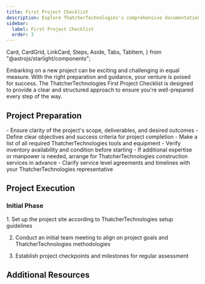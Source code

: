 ```yaml
---
title: First Project Checklist
description: Explore ThatcherTechnologies's comprehensive documentation for an in-depth look at our premium tools and construction services. 
sidebar:
  label: First Project Checklist
  order: 3
---
```

  Card,
  CardGrid,
  LinkCard,
  Steps,
  Aside,
  Tabs,
  TabItem,
} from "@astrojs/starlight/components";

Embarking on a new project can be exciting and challenging in equal measure. With the right preparation and guidance, your venture is poised for success. The ThatcherTechnologies First Project Checklist is designed to provide a clear and structured approach to ensure you're well-prepared every step of the way.

## Project Preparation

<CardGrid>
  <Card title="Scope and Objectives">
    - Ensure clarity of the project's scope, deliverables, and desired outcomes
    - Define clear objectives and success criteria for project completion
  </Card>
  <Card title="Tools and Equipment">
    - Make a list of all required ThatcherTechnologies tools and equipment
    - Verify inventory availability and condition before starting
  </Card>
  <Card title="Arranging Services">
    - If additional expertise or manpower is needed, arrange for ThatcherTechnologies construction services in advance
    - Clarify service level agreements and timelines with your ThatcherTechnologies representative
  </Card>
</CardGrid>

## Project Execution
### Initial Phase
<Steps>
1. Set up the project site according to ThatcherTechnologies setup guidelines

2. Conduct an initial team meeting to align on project goals and ThatcherTechnologies methodologies

3. Establish project checkpoints and milestones for regular assessment
</Steps>


## Additional Resources
<CardGrid>
<LinkCard
  title="Detailed Guides"
  description="Access in-depth documentation and user manuals for ThatcherTechnologies tools and services."
  href="/guides/getting-started"
/>
<LinkCard
  title="Support Contacts"
  description="Keep handy the contact details for ThatcherTechnologies support, available for assistance throughout your project."
  href="/guides/getting-started"
/>
<LinkCard
  title="Advanced Learning"
  description="Explore further educational resources provided by ThatcherTechnologies to refine your skills and knowledge base."
  href="/guides/getting-started"
/>
</CardGrid>